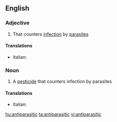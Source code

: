 ==English==

===Adjective===
{{en-adj}}

# That counters [[infection]] by [[parasite]]s

====Translations====
{{trans-top}}
* Italian: {{t-|it|antiparassitario}}
{{trans-mid}}

{{trans-bottom}}

===Noun===
{{wikipedia}}
{{en-noun}}

# A [[pesticide]] that counters infection by parasites

====Translations====
{{trans-top}}
* Italian: {{t-|it|antiparassitario|m}}
{{trans-mid}}

{{trans-bottom}}

[[hu:antiparasitic]]
[[ta:antiparasitic]]
[[vi:antiparasitic]]